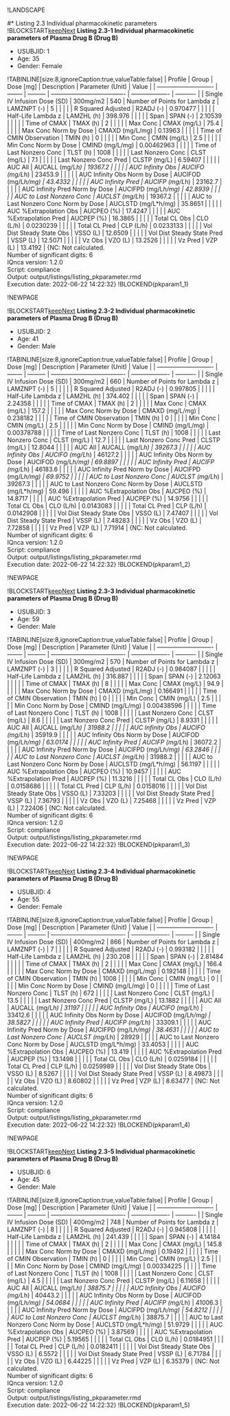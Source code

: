 
!LANDSCAPE


#* Listing 2.3 Individual pharmacokinetic parameters
!BLOCKSTART[keepNext](pkparam1_1)
**Listing 2.3-1 Individual pharmacokinetic parameters of Plasma Drug B (Drug B)**

* USUBJID: 1
* Age: 35
* Gender: Female

!TABINLINE[size:8,ignoreCaption:true,valueTable:false]
| Profile                      | Group    | Dose [mg] | Description                           | Parameter (Unit)    | Value      |
| ---------------------------- | -------- | --------- | ------------------------------------- | ------------------- | ---------- |
| Single IV Infusion Dose (SD) | 300mg/m2 | 540       | Number of Points for Lambda z         | LAMZNPT (-)         | 5          |
|                              |          |           | R Squared Adjusted                    | R2ADJ (-)           | 0.970477   |
|                              |          |           | Half-Life Lambda z                    | LAMZHL (h)          | 398.976    |
|                              |          |           | Span                                  | SPAN (-)            | 2.10539    |
|                              |          |           | Time of CMAX                          | TMAX (h)            | 2          |
|                              |          |           | Max Conc                              | CMAX (mg/L)         | 75.4       |
|                              |          |           | Max Conc Norm by Dose                 | CMAXD (mg/L/mg)     | 0.13963    |
|                              |          |           | Time of CMIN Observation              | TMIN (h)            | 0          |
|                              |          |           | Min Conc                              | CMIN (mg/L)         | 2.5        |
|                              |          |           | Min Conc Norm by Dose                 | CMIND (mg/L/mg)     | 0.00462963 |
|                              |          |           | Time of Last Nonzero Conc             | TLST (h)            | 1008       |
|                              |          |           | Last Nonzero Conc                     | CLST (mg/L)         | 7.1        |
|                              |          |           | Last Nonzero Conc Pred                | CLSTP (mg/L)        | 6.59407    |
|                              |          |           | AUC All                               | AUCALL (mg/L*h)     | 19367.2    |
|                              |          |           | AUC Infinity Obs                      | AUCIFO (mg/L*h)     | 23453.9    |
|                              |          |           | AUC Infinity Obs Norm by Dose         | AUCIFOD (mg/L*h/mg) | 43.4332    |
|                              |          |           | AUC Infinity Pred                     | AUCIFP (mg/L*h)     | 23162.7    |
|                              |          |           | AUC Infinity Pred Norm by Dose        | AUCIFPD (mg/L*h/mg) | 42.8939    |
|                              |          |           | AUC to Last Nonzero Conc              | AUCLST (mg/L*h)     | 19367.2    |
|                              |          |           | AUC to Last Nonzero Conc Norm by Dose | AUCLSTD (mg/L*h/mg) | 35.8651    |
|                              |          |           | AUC %Extrapolation Obs                | AUCPEO (%)          | 17.4247    |
|                              |          |           | AUC %Extrapolation Pred               | AUCPEP (%)          | 16.3865    |
|                              |          |           | Total CL Obs                          | CLO (L/h)           | 0.0230239  |
|                              |          |           | Total CL Pred                         | CLP (L/h)           | 0.0233133  |
|                              |          |           | Vol Dist Steady State Obs             | VSSO (L)            | 12.6509    |
|                              |          |           | Vol Dist Steady State Pred            | VSSP (L)            | 12.5071    |
|                              |          |           | Vz Obs                                | VZO (L)             | 13.2526    |
|                              |          |           | Vz Pred                               | VZP (L)             | 13.4192    |
{NC: Not calculated.<br>Number of significant digits: 6<br>IQnca version: 1.2.0<br>Script: compliance<br>Output: output/listings/listing_pkparameter.rmd<br>Execution date: 2022-06-22 14:22:32}
!BLOCKEND(pkparam1_1)


!NEWPAGE

!BLOCKSTART[keepNext](pkparam1_2)
**Listing 2.3-2 Individual pharmacokinetic parameters of Plasma Drug B (Drug B)**

* USUBJID: 2
* Age: 41
* Gender: Male

!TABINLINE[size:8,ignoreCaption:true,valueTable:false]
| Profile                      | Group    | Dose [mg] | Description                           | Parameter (Unit)    | Value      |
| ---------------------------- | -------- | --------- | ------------------------------------- | ------------------- | ---------- |
| Single IV Infusion Dose (SD) | 300mg/m2 | 660       | Number of Points for Lambda z         | LAMZNPT (-)         | 5          |
|                              |          |           | R Squared Adjusted                    | R2ADJ (-)           | 0.997805   |
|                              |          |           | Half-Life Lambda z                    | LAMZHL (h)          | 374.402    |
|                              |          |           | Span                                  | SPAN (-)            | 2.24358    |
|                              |          |           | Time of CMAX                          | TMAX (h)            | 2          |
|                              |          |           | Max Conc                              | CMAX (mg/L)         | 157.2      |
|                              |          |           | Max Conc Norm by Dose                 | CMAXD (mg/L/mg)     | 0.238182   |
|                              |          |           | Time of CMIN Observation              | TMIN (h)            | 0          |
|                              |          |           | Min Conc                              | CMIN (mg/L)         | 2.5        |
|                              |          |           | Min Conc Norm by Dose                 | CMIND (mg/L/mg)     | 0.00378788 |
|                              |          |           | Time of Last Nonzero Conc             | TLST (h)            | 1008       |
|                              |          |           | Last Nonzero Conc                     | CLST (mg/L)         | 12.7       |
|                              |          |           | Last Nonzero Conc Pred                | CLSTP (mg/L)        | 12.8044    |
|                              |          |           | AUC All                               | AUCALL (mg/L*h)     | 39267.3    |
|                              |          |           | AUC Infinity Obs                      | AUCIFO (mg/L*h)     | 46127.2    |
|                              |          |           | AUC Infinity Obs Norm by Dose         | AUCIFOD (mg/L*h/mg) | 69.8897    |
|                              |          |           | AUC Infinity Pred                     | AUCIFP (mg/L*h)     | 46183.6    |
|                              |          |           | AUC Infinity Pred Norm by Dose        | AUCIFPD (mg/L*h/mg) | 69.9752    |
|                              |          |           | AUC to Last Nonzero Conc              | AUCLST (mg/L*h)     | 39267.3    |
|                              |          |           | AUC to Last Nonzero Conc Norm by Dose | AUCLSTD (mg/L*h/mg) | 59.496     |
|                              |          |           | AUC %Extrapolation Obs                | AUCPEO (%)          | 14.8717    |
|                              |          |           | AUC %Extrapolation Pred               | AUCPEP (%)          | 14.9756    |
|                              |          |           | Total CL Obs                          | CLO (L/h)           | 0.0143083  |
|                              |          |           | Total CL Pred                         | CLP (L/h)           | 0.0142908  |
|                              |          |           | Vol Dist Steady State Obs             | VSSO (L)            | 7.47407    |
|                              |          |           | Vol Dist Steady State Pred            | VSSP (L)            | 7.48283    |
|                              |          |           | Vz Obs                                | VZO (L)             | 7.72858    |
|                              |          |           | Vz Pred                               | VZP (L)             | 7.71914    |
{NC: Not calculated.<br>Number of significant digits: 6<br>IQnca version: 1.2.0<br>Script: compliance<br>Output: output/listings/listing_pkparameter.rmd<br>Execution date: 2022-06-22 14:22:32}
!BLOCKEND(pkparam1_2)


!NEWPAGE

!BLOCKSTART[keepNext](pkparam1_3)
**Listing 2.3-3 Individual pharmacokinetic parameters of Plasma Drug B (Drug B)**

* USUBJID: 3
* Age: 59
* Gender: Male

!TABINLINE[size:8,ignoreCaption:true,valueTable:false]
| Profile                      | Group    | Dose [mg] | Description                           | Parameter (Unit)    | Value      |
| ---------------------------- | -------- | --------- | ------------------------------------- | ------------------- | ---------- |
| Single IV Infusion Dose (SD) | 300mg/m2 | 570       | Number of Points for Lambda z         | LAMZNPT (-)         | 3          |
|                              |          |           | R Squared Adjusted                    | R2ADJ (-)           | 0.984087   |
|                              |          |           | Half-Life Lambda z                    | LAMZHL (h)          | 316.887    |
|                              |          |           | Span                                  | SPAN (-)            | 2.12063    |
|                              |          |           | Time of CMAX                          | TMAX (h)            | 8          |
|                              |          |           | Max Conc                              | CMAX (mg/L)         | 94.9       |
|                              |          |           | Max Conc Norm by Dose                 | CMAXD (mg/L/mg)     | 0.166491   |
|                              |          |           | Time of CMIN Observation              | TMIN (h)            | 0          |
|                              |          |           | Min Conc                              | CMIN (mg/L)         | 2.5        |
|                              |          |           | Min Conc Norm by Dose                 | CMIND (mg/L/mg)     | 0.00438596 |
|                              |          |           | Time of Last Nonzero Conc             | TLST (h)            | 1008       |
|                              |          |           | Last Nonzero Conc                     | CLST (mg/L)         | 8.6        |
|                              |          |           | Last Nonzero Conc Pred                | CLSTP (mg/L)        | 8.9331     |
|                              |          |           | AUC All                               | AUCALL (mg/L*h)     | 31988.2    |
|                              |          |           | AUC Infinity Obs                      | AUCIFO (mg/L*h)     | 35919.9    |
|                              |          |           | AUC Infinity Obs Norm by Dose         | AUCIFOD (mg/L*h/mg) | 63.0174    |
|                              |          |           | AUC Infinity Pred                     | AUCIFP (mg/L*h)     | 36072.2    |
|                              |          |           | AUC Infinity Pred Norm by Dose        | AUCIFPD (mg/L*h/mg) | 63.2846    |
|                              |          |           | AUC to Last Nonzero Conc              | AUCLST (mg/L*h)     | 31988.2    |
|                              |          |           | AUC to Last Nonzero Conc Norm by Dose | AUCLSTD (mg/L*h/mg) | 56.1197    |
|                              |          |           | AUC %Extrapolation Obs                | AUCPEO (%)          | 10.9457    |
|                              |          |           | AUC %Extrapolation Pred               | AUCPEP (%)          | 11.3216    |
|                              |          |           | Total CL Obs                          | CLO (L/h)           | 0.0158686  |
|                              |          |           | Total CL Pred                         | CLP (L/h)           | 0.0158016  |
|                              |          |           | Vol Dist Steady State Obs             | VSSO (L)            | 7.33203    |
|                              |          |           | Vol Dist Steady State Pred            | VSSP (L)            | 7.36793    |
|                              |          |           | Vz Obs                                | VZO (L)             | 7.25468    |
|                              |          |           | Vz Pred                               | VZP (L)             | 7.22406    |
{NC: Not calculated.<br>Number of significant digits: 6<br>IQnca version: 1.2.0<br>Script: compliance<br>Output: output/listings/listing_pkparameter.rmd<br>Execution date: 2022-06-22 14:22:32}
!BLOCKEND(pkparam1_3)


!NEWPAGE

!BLOCKSTART[keepNext](pkparam1_4)
**Listing 2.3-4 Individual pharmacokinetic parameters of Plasma Drug B (Drug B)**

* USUBJID: 4
* Age: 55
* Gender: Female

!TABINLINE[size:8,ignoreCaption:true,valueTable:false]
| Profile                      | Group    | Dose [mg] | Description                           | Parameter (Unit)    | Value     |
| ---------------------------- | -------- | --------- | ------------------------------------- | ------------------- | --------- |
| Single IV Infusion Dose (SD) | 400mg/m2 | 866       | Number of Points for Lambda z         | LAMZNPT (-)         | 7         |
|                              |          |           | R Squared Adjusted                    | R2ADJ (-)           | 0.993182  |
|                              |          |           | Half-Life Lambda z                    | LAMZHL (h)          | 230.208   |
|                              |          |           | Span                                  | SPAN (-)            | 2.81484   |
|                              |          |           | Time of CMAX                          | TMAX (h)            | 2         |
|                              |          |           | Max Conc                              | CMAX (mg/L)         | 166.4     |
|                              |          |           | Max Conc Norm by Dose                 | CMAXD (mg/L/mg)     | 0.192148  |
|                              |          |           | Time of CMIN Observation              | TMIN (h)            | 1008      |
|                              |          |           | Min Conc                              | CMIN (mg/L)         | 0         |
|                              |          |           | Min Conc Norm by Dose                 | CMIND (mg/L/mg)     | 0         |
|                              |          |           | Time of Last Nonzero Conc             | TLST (h)            | 672       |
|                              |          |           | Last Nonzero Conc                     | CLST (mg/L)         | 13.5      |
|                              |          |           | Last Nonzero Conc Pred                | CLSTP (mg/L)        | 13.1882   |
|                              |          |           | AUC All                               | AUCALL (mg/L*h)     | 31197     |
|                              |          |           | AUC Infinity Obs                      | AUCIFO (mg/L*h)     | 33412.6   |
|                              |          |           | AUC Infinity Obs Norm by Dose         | AUCIFOD (mg/L*h/mg) | 38.5827   |
|                              |          |           | AUC Infinity Pred                     | AUCIFP (mg/L*h)     | 33309.1   |
|                              |          |           | AUC Infinity Pred Norm by Dose        | AUCIFPD (mg/L*h/mg) | 38.4631   |
|                              |          |           | AUC to Last Nonzero Conc              | AUCLST (mg/L*h)     | 28929     |
|                              |          |           | AUC to Last Nonzero Conc Norm by Dose | AUCLSTD (mg/L*h/mg) | 33.4053   |
|                              |          |           | AUC %Extrapolation Obs                | AUCPEO (%)          | 13.419    |
|                              |          |           | AUC %Extrapolation Pred               | AUCPEP (%)          | 13.1498   |
|                              |          |           | Total CL Obs                          | CLO (L/h)           | 0.0259184 |
|                              |          |           | Total CL Pred                         | CLP (L/h)           | 0.0259989 |
|                              |          |           | Vol Dist Steady State Obs             | VSSO (L)            | 8.5267    |
|                              |          |           | Vol Dist Steady State Pred            | VSSP (L)            | 8.49873   |
|                              |          |           | Vz Obs                                | VZO (L)             | 8.60802   |
|                              |          |           | Vz Pred                               | VZP (L)             | 8.63477   |
{NC: Not calculated.<br>Number of significant digits: 6<br>IQnca version: 1.2.0<br>Script: compliance<br>Output: output/listings/listing_pkparameter.rmd<br>Execution date: 2022-06-22 14:22:32}
!BLOCKEND(pkparam1_4)


!NEWPAGE

!BLOCKSTART[keepNext](pkparam1_5)
**Listing 2.3-5 Individual pharmacokinetic parameters of Plasma Drug B (Drug B)**

* USUBJID: 6
* Age: 45
* Gender: Male

!TABINLINE[size:8,ignoreCaption:true,valueTable:false]
| Profile                      | Group    | Dose [mg] | Description                           | Parameter (Unit)    | Value      |
| ---------------------------- | -------- | --------- | ------------------------------------- | ------------------- | ---------- |
| Single IV Infusion Dose (SD) | 400mg/m2 | 748       | Number of Points for Lambda z         | LAMZNPT (-)         | 8          |
|                              |          |           | R Squared Adjusted                    | R2ADJ (-)           | 0.945808   |
|                              |          |           | Half-Life Lambda z                    | LAMZHL (h)          | 241.439    |
|                              |          |           | Span                                  | SPAN (-)            | 4.14184    |
|                              |          |           | Time of CMAX                          | TMAX (h)            | 2          |
|                              |          |           | Max Conc                              | CMAX (mg/L)         | 145.8      |
|                              |          |           | Max Conc Norm by Dose                 | CMAXD (mg/L/mg)     | 0.19492    |
|                              |          |           | Time of CMIN Observation              | TMIN (h)            | 0          |
|                              |          |           | Min Conc                              | CMIN (mg/L)         | 2.5        |
|                              |          |           | Min Conc Norm by Dose                 | CMIND (mg/L/mg)     | 0.00334225 |
|                              |          |           | Time of Last Nonzero Conc             | TLST (h)            | 1008       |
|                              |          |           | Last Nonzero Conc                     | CLST (mg/L)         | 4.5        |
|                              |          |           | Last Nonzero Conc Pred                | CLSTP (mg/L)        | 6.11658    |
|                              |          |           | AUC All                               | AUCALL (mg/L*h)     | 38875.7    |
|                              |          |           | AUC Infinity Obs                      | AUCIFO (mg/L*h)     | 40443.2    |
|                              |          |           | AUC Infinity Obs Norm by Dose         | AUCIFOD (mg/L*h/mg) | 54.0684    |
|                              |          |           | AUC Infinity Pred                     | AUCIFP (mg/L*h)     | 41006.3    |
|                              |          |           | AUC Infinity Pred Norm by Dose        | AUCIFPD (mg/L*h/mg) | 54.8212    |
|                              |          |           | AUC to Last Nonzero Conc              | AUCLST (mg/L*h)     | 38875.7    |
|                              |          |           | AUC to Last Nonzero Conc Norm by Dose | AUCLSTD (mg/L*h/mg) | 51.9729    |
|                              |          |           | AUC %Extrapolation Obs                | AUCPEO (%)          | 3.87569    |
|                              |          |           | AUC %Extrapolation Pred               | AUCPEP (%)          | 5.19565    |
|                              |          |           | Total CL Obs                          | CLO (L/h)           | 0.0184951  |
|                              |          |           | Total CL Pred                         | CLP (L/h)           | 0.0182411  |
|                              |          |           | Vol Dist Steady State Obs             | VSSO (L)            | 6.5572     |
|                              |          |           | Vol Dist Steady State Pred            | VSSP (L)            | 6.71784    |
|                              |          |           | Vz Obs                                | VZO (L)             | 6.44225    |
|                              |          |           | Vz Pred                               | VZP (L)             | 6.35379    |
{NC: Not calculated.<br>Number of significant digits: 6<br>IQnca version: 1.2.0<br>Script: compliance<br>Output: output/listings/listing_pkparameter.rmd<br>Execution date: 2022-06-22 14:22:32}
!BLOCKEND(pkparam1_5)


